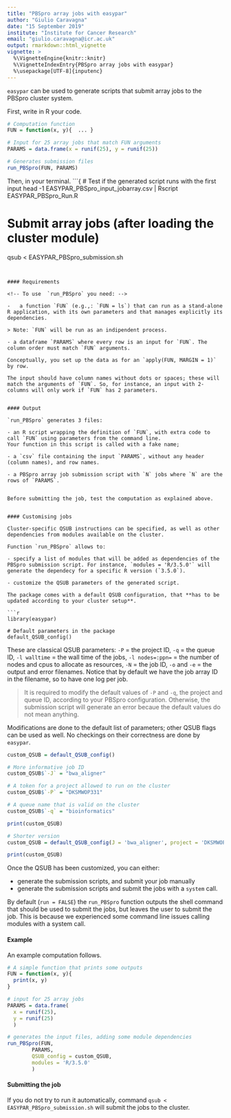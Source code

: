 ```yaml
---
title: "PBSpro array jobs with easypar"
author: "Giulio Caravagna"
date: "15 September 2019"
institute: "Institute for Cancer Research"
email: "giulio.caravagna@icr.ac.uk"
output: rmarkdown::html_vignette
vignette: >
  %\VignetteEngine{knitr::knitr}
  %\VignetteIndexEntry{PBSpro array jobs with easypar}
  %\usepackage[UTF-8]{inputenc}
---
```


`easypar`  can be used  to generate scripts that submit array jobs to the PBSpro cluster system. 

First, write in R your code.
```r
# Computation function 
FUN = function(x, y){  ... }

# Input for 25 array jobs that match FUN arguments
PARAMS = data.frame(x = runif(25), y = runif(25))

# Generates submission files 
run_PBSpro(FUN, PARAMS)
```

Then, in your terminal.
```{
# Test if the generated script runs with the first input 
head -1 EASYPAR_PBSpro_input_jobarray.csv | Rscript EASYPAR_PBSpro_Run.R

# Submit array jobs (after loading the cluster module)
qsub < EASYPAR_PBSpro_submission.sh
```


#### Requirements

<!-- To use  `run_PBSpro` you need: -->

-   a function `FUN` (e.g.,: `FUN = ls`) that can run as a stand-alone R application, with its own parameters and that manages explicitly its dependencies. 

> Note: `FUN` will be run as an indipendent process.

- a dataframe `PARAMS` where every row is an input for `FUN`. The column order must match `FUN` arguments.

Conceptually, you set up the data as for an `apply(FUN, MARGIN = 1)` by row. 

The input should have column names without dots or spaces; these will match the arguments of `FUN`. So, for instance, an input with 2-columns will only work if `FUN` has 2 parameters.


#### Output

`run_PBSpro` generates 3 files:

- an R script wrapping the definition of `FUN`, with extra code to call `FUN` using parameters from the command line. 
Your function in this script is called with a fake name;

- a `csv` file containing the input `PARAMS`, without any header (column names), and row names. 

- a PBSpro array job submission script with `N` jobs where `N` are the rows of `PARAMS`.


Before submitting the job, test the computation as explained above.


#### Customising jobs

Cluster-specific QSUB instructions can be specified, as well as other dependencies from modules available on the cluster. 

Function `run_PBSpro` allows to:

- specify a list of modules that will be added as dependencies of the PBSpro submission script. For instance, `modules = 'R/3.5.0'` will generate the dependecy for a specific R version (`3.5.0`).

- customize the QSUB parameters of the generated script. 

The package comes with a default QSUB configuration, that **has to be updated according to your cluster setup**.

```r
library(easypar)

# Default parameters in the package
default_QSUB_config()
```

These are classical QSUB parameters:
`-P` = the project ID,
`-q` = the queue ID,
`-l walltime` = the wall time of the jobs,
`-l nodes=:ppn=` = the number of nodes and cpus to allocate as resources,
`-N` = the job ID,
`-o` and `-e` = the output and error filenames. Notice that by default
we have the job array ID in the filename, so to have one log per job.

> It is required to modify the default values of `-P` and `-q`, the project and queue ID,
according to your PBSpro configuration. Otherwise, the submission script will 
generate an error becaue the default values do not mean anything.

Modifications are done to the default list of parameters; other QSUB flags can be
used as well. No checkings on their correctness are done by `easypar`.

```r
custom_QSUB = default_QSUB_config()

# More informative job ID
custom_QSUB$`-J` = "bwa_aligner"

# A token for a project allowed to run on the cluster
custom_QSUB$`-P` = "DKSMWOP331"

# A queue name that is valid on the cluster
custom_QSUB$`-q` = "bioinformatics"

print(custom_QSUB)

# Shorter version
custom_QSUB = default_QSUB_config(J = 'bwa_aligner', project = 'DKSMWOP331', queue = 'bioinformatics')

print(custom_QSUB)
```

Once the QSUB has been customized, you can either:

- generate the submission scripts, and submit your job manually
- generate the submission scripts and submit the jobs with a `system` call. 

By default (`run = FALSE`) the `run_PBSpro` function outputs the shell command that should be used to submit the jobs, but leaves the user to submit the job. This is because we experienced some command line issues calling
modules with a system call.

#### Example

An example computation follows.

```r
# A simple function that prints some outputs
FUN = function(x, y){ 
  print(x, y) 
}

# input for 25 array jobs
PARAMS = data.frame(
  x = runif(25), 
  y = runif(25)
  )

# generates the input files, adding some module dependencies
run_PBSpro(FUN, 
        PARAMS, 
        QSUB_config = custom_QSUB,
        modules = 'R/3.5.0'
        )
```

#### Submitting the job

If you do not try to run it automatically, command `qsub < EASYPAR_PBSpro_submission.sh` will submit the jobs to the cluster.
